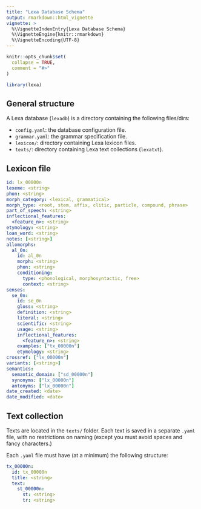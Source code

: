 ```yaml
---
title: "Lexa Database Schema"
output: rmarkdown::html_vignette
vignette: >
  %\VignetteIndexEntry{Lexa Database Schema}
  %\VignetteEngine{knitr::rmarkdown}
  %\VignetteEncoding{UTF-8}
---
```


```r
knitr::opts_chunk$set(
  collapse = TRUE,
  comment = "#>"
)
```

```r
library(lexa)
```

## General structure

A Lexa database (`lexadb`) is a directory containing the following files/dirs:

- `config.yaml`: the database configuration file.
- `grammar.yaml`: the grammar specification file.
- `lexicon/`: directory containing Lexa lexicon files.
- `texts/`: directory containing Lexa text collections (`lexatxt`).

## Lexicon file

```yaml
id: lx_00000n
lexeme: <string>
phon: <string>
morph_category: <lexical, grammatical>
morph_type: <root, stem, affix, clitic, particle, compound, phrase>
part_of_speech: <string>
inflectional_features:
  <feature_n>: <string>
etymology: <string>
loan_word: <string>
notes: [<string>]
allomorphs:
  al_0n:
    id: al_0n
    morph: <string>
    phon: <string>
    conditioning:
      type: <phonological, morphosyntactic, free>
      context: <string>
senses:
  se_0n:
    id: se_0n
    gloss: <string>
    definition: <string>
    literal: <string>
    scientific: <string>
    usage: <string>
    inflectional_features:
      <feature_n>: <string>
    examples: ["tx_00000n"]
    etymology: <string>
crossref: ["lx_00000n"]
variants: [<string>]
semantics:
  semantic_domain: ["sd_00000n"]
  synonyms: ["lx_00000n"]
  antonyms: ["lx_00000n"]
date_created: <date>
date_modified: <date>
```

## Text collection

Texts are located in the `texts/` folder.
Each text is saved in a separate `.yaml` file, with no restrictions on naming (except you must avoid spaces and fancy characters.)

Each `.yaml` file must have (at a minimum) the following structure:

```yaml
tx_00000n:
  id: tx_00000n
  title: <string>
  text:
    st_00000n:
      st: <string>
      tr: <string>
```

